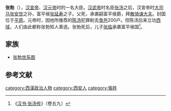 {{hatnote|關於三國學家，參看[[張勃_(三國)|張勃 (三國)]]。}}
'''张勃'''（{{bd|？||？||catIdx=Z张}}），[[汉宣帝|汉宣帝]]、[[汉元帝|汉元帝]]时的一名大臣。[[汉武帝|汉武帝]]时名臣[[张汤|张汤]]之后，汉宣帝时[[大司马|大司马]][[张安世|张安世]]之孙，富平侯[[张延寿|张延寿]]之子。父死，承袭嗣富平侯爵，拜[[散骑谏大夫|散骑谏大夫]]。封国位于[[平原|平原]]。元帝时，因他所推荐的[[陈汤|陈汤]]犯罪削去[[食邑|食邑]]200户。但陈汤后来立功[[西域|西域]]，人们由此都称张勃知人善选。张勃死后，儿子[[张临|张临]]承袭富平侯国<ref>《[[:s:汉书/卷059|汉书·张汤传]]》（卷五九）</ref>。


==家族==
*[[张汤#世系图|张勃世系图]]

==参考文献==
{{reflist}}

[[category:西漢政治人物|category:西漢政治人物]]
[[category:西安人|category:西安人]]
[[category:張姓|category:張姓]]